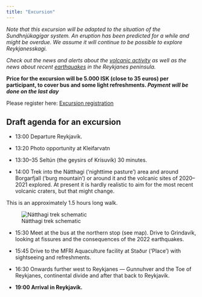 ```yaml
---
title: "Excursion"
---
```


*Note that this excursion will be adapted to the situation of the Sundhnjúkagígar system. An eruption has been predicted for a while and might be overdue. We assume it will continue to be possible to explore Reykjanesskagi.* 

*Check out the news and alerts about the [volcanic activity](https://en.vedur.is/volcanoes/fagradalsfjall-eruption/news-and-alerts/) as well as the news about recent [earthquakes](https://en.vedur.is/earthquakes-and-volcanism/earthquakes/reykjanespeninsula/) in the Reykjanes peninsula.*

**Price for the excursion will be 5.000 ISK (close to 35 euros) per participant, to cover bus and some light refreshments.
_Payment will be done on the last day_**

Please register here: [Excursion registration](https://docs.google.com/spreadsheets/d/177RuPA6R0SAqunHhq-K_S-ESJspCo675uuDHbYBn3rM/edit?usp=sharing)



## Draft agenda for an excursion

-   13:00 Departure Reykjavík.

-   13:20 Photo opportunity at Kleifarvatn

-   13:30--35 Seltún (the geysirs of Krísuvík) 30 minutes.

-   14:00 Trek into the Nátthagi ('nighttime pasture') area and around Borgarfjall ('burg mountain') or around it and the volcanic sites of 2020--2021 explored. At present it is hardly realistic to aim for the most recent volcanic craters, but that might change.

This is an approximately 1.5 hours long walk.

![Nátthagi trek schematic](images/excursion.png)

-   15:30 Meet at the bus at the northern stop (see map). Drive to Grindavík, looking at fissures and the consequences of the 2022 earthquakes.

-   15:45 Drive to the MFRI Aquaculture facility at Staður ('Place') with sightseeing and refreshments.

-   16:30 Onwards further west to Reykjanes --- Gunnuhver and the Toe of Reykjanes, continental divide and after that back to Reykjavík.

-   **19:00 Arrival in Reykjavík.**
